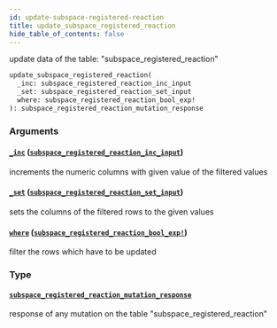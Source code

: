 ```yaml
---
id: update-subspace-registered-reaction
title: update_subspace_registered_reaction
hide_table_of_contents: false
---
```


update data of the table: "subspace_registered_reaction"

```graphql
update_subspace_registered_reaction(
  _inc: subspace_registered_reaction_inc_input
  _set: subspace_registered_reaction_set_input
  where: subspace_registered_reaction_bool_exp!
): subspace_registered_reaction_mutation_response
```

### Arguments

#### [`_inc`](#) ([`subspace_registered_reaction_inc_input`](../inputs/subspace-registered-reaction-inc-input))

increments the numeric columns with given value of the filtered values

#### [`_set`](#) ([`subspace_registered_reaction_set_input`](../inputs/subspace-registered-reaction-set-input))

sets the columns of the filtered rows to the given values

#### [`where`](#) ([`subspace_registered_reaction_bool_exp!`](../inputs/subspace-registered-reaction-bool-exp))

filter the rows which have to be updated

### Type

#### [`subspace_registered_reaction_mutation_response`](../objects/subspace-registered-reaction-mutation-response)

response of any mutation on the table "subspace_registered_reaction"
